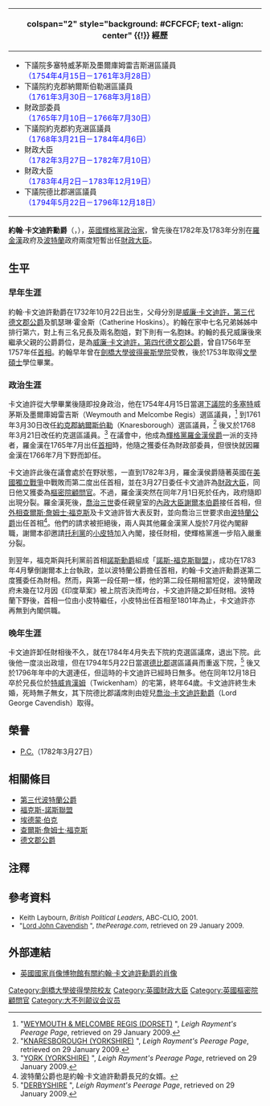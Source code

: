 {{otheruses|subject=財政大臣約翰·卡文迪許勳爵|other=其他解釋|約翰·卡文迪許 (消歧義)}}
{{Infobox_ President
|honorific-prefix = <small>約翰·卡文迪許勳爵閣下</small><br /><small>The Rt. Hon. Lord John Cavendish</small>
| name=
|honorific-suffix = 
|image=Lord John Cavendish.jpg
|imagesize =
|office         =[[英國財相|財政大臣]]
|term_start    =1783年4月2日
|term_end      =1783年12月19日
|predecessor   =[[小皮特|小皮特]]
|successor     =[[小皮特|小皮特]]
|term_start2   =1782年3月27日
|term_end2     =1782年7月10日
|predecessor2  =[[諾斯勳爵|諾斯勳爵]]
|successor2    =[[小皮特|小皮特]]
|birth_date    =1732年10月22日
|birth_place   =
|death_date    ={{death date and age|1796|12|18|1732|10|22|df=y}}
|death_place   =[[File:Union_flag_1606_(Kings_Colors).svg|25px]] [[大不列顛王國|大不列顛]][[倫敦|倫敦]]<br />[[特威肯漢姆|特威肯漢姆]]
|party=[[輝格黨_(英國)|輝格黨]]
}}
<!-- 學經歷信息框開始 -->
{| class="infobox bordered" style="width: 18em; font-size: 90%; text-align: left; float:right;" cellpadding="3"
|-
! colspan="2" style="background: #CFCFCF; text-align: center" {{!}} 經歷
|-
| colspan="2" style="font-size: 90%" |<div style="text-align: left">
*下議院多塞特威茅斯及墨爾庫姆雷吉斯選區議員<br /><span style="color: blue;">（1754年4月15日－1761年3月28日）</span>
*下議院約克郡納爾斯伯勒選區議員<br /><span style="color: blue;">（1761年3月30日－1768年3月18日）</span>
*財政部委員<br /><span style="color: blue;">（1765年7月10日－1766年7月30日）</span>
*下議院約克郡約克選區議員<br /><span style="color: blue;">（1768年3月21日－1784年4月6日）</span>
*財政大臣<br /><span style="color: blue;">（1782年3月27日－1782年7月10日）</span>
*財政大臣<br /><span style="color: blue;">（1783年4月2日－1783年12月19日）</span>
*下議院德比郡選區議員<br /><span style="color: blue;">（1794年5月22日－1796年12月18日）</span>
</div>
|}

'''約翰·卡文迪許勳爵'''（{{lang-en|'''Lord John Cavendish'''}}，{{bd|1732年|10月22日|1796年|12月18日|catIdx=Cavendish, John}}），[[英國|英國]][[輝格黨_(英國)|輝格黨]][[政治家|政治家]]，曾先後在1782年及1783年分別在[[查爾斯·沃森-文特沃斯，第二代羅金漢侯爵|羅金漢]]政府及[[威廉·卡文迪許-本廷克，第三代波特蘭公爵|波特蘭]]政府兩度短暫出任[[英國財相|財政大臣]]。

==生平==
===早年生涯===
約翰·卡文迪許勳爵在1732年10月22日出生，父母分別是[[威廉·卡文迪許，第三代德文郡公爵|威廉·卡文迪許，第三代德文郡公爵]]及凱瑟琳·霍金斯（Catherine Hoskins）。約翰在家中七名兄弟姊姊中排行第六，對上有三名兄長及兩名胞姐，對下則有一名胞妹。約翰的長兄威廉後來繼承父親的公爵爵位，是為[[威廉·卡文迪許，第四代德文郡公爵|威廉·卡文迪許，第四代德文郡公爵]]，曾自1756年至1757年任[[英國首相|首相]]。約翰早年曾在[[劍橋大學|劍橋大學]][[劍橋大學彼得豪斯學院|彼得豪斯學院]]受教，後於1753年取得[[文學碩士|文學碩士]]學位畢業。

===政治生涯===
卡文迪許從大學畢業後隨即投身政治，他在1754年4月15日當選[[英國下議院|下議院]]的[[多塞特郡|多塞特]]威茅斯及墨爾庫姆雷吉斯（Weymouth and Melcombe Regis）選區議員，<ref>"[http://www.leighrayment.com/commons/Wcommons3.htm WEYMOUTH & MELCOMBE REGIS (DORSET)] {{Wayback|url=http://www.leighrayment.com/commons/Wcommons3.htm |date=20101231165845 }}", ''Leigh Rayment's Peerage Page'', retrieved on 29 January 2009.</ref> 到1761年3月30日改任[[約克郡|約克郡]][[納爾斯伯勒|納爾斯伯勒]]（Knaresborough）選區議員，<ref>"[http://www.leighrayment.com/commons/Kcommons2.htm KNARESBOROUGH (YORKSHIRE)] {{Wayback|url=http://www.leighrayment.com/commons/Kcommons2.htm |date=20181015041700 }}", ''Leigh Rayment's Peerage Page'', retrieved on 29 January 2009.</ref> 後又於1768年3月21日改任約克選區議員。<ref>"[http://www.leighrayment.com/commons/Ycommons.htm YORK (YORKSHIRE)] {{Wayback|url=http://www.leighrayment.com/commons/Ycommons.htm |date=20090810231739 }}", ''Leigh Rayment's Peerage Page'', retrieved on 29 January 2009.</ref> 在議會中，他成為[[輝格黨|輝格黨]][[查爾斯·沃森-文特沃斯，第二代羅金漢侯爵|羅金漢侯爵]]一派的支持者，羅金漢在1765年7月出任[[英國首相|首相]]時，他隨之獲委任為財政部委員，但很快就因羅金漢在1766年7月下野而卸任。

卡文迪許此後在議會處於在野狀態，一直到1782年3月，羅金漢侯爵隨著英國在[[美國獨立戰爭|美國獨立戰爭]]中戰敗而第二度出任首相，並在3月27日委任卡文迪許為[[英國財相|財政大臣]]，同日他又獲委為[[英國樞密院|樞密院顧問官]]。不過，羅金漢突然在同年7月1日死於任內，政府隨即出現分裂。羅金漢死後，[[喬治三世|喬治三世]]委任親皇室的[[內政大臣|內政大臣]][[威廉·佩蒂，第二代謝爾本伯爵|謝爾本伯爵]]接任首相，但[[英國外相|外相]][[查爾斯·詹姆士·福克斯|查爾斯·詹姆士·福克斯]]及卡文迪許皆大表反對，並向喬治三世要求由[[威廉·卡文迪許-本廷克，第三代波特蘭公爵|波特蘭公爵]]出任首相<ref>波特蘭公爵也是約翰·卡文迪許勳爵長兄的女婿。</ref>。他們的請求被拒絕後，兩人與其他羅金漢黨人旋於7月從內閣辭職，謝爾本卻邀請[[托利黨|托利黨]]的[[小皮特|小皮特]]加入內閣，接任財相，使輝格黨進一步陷入嚴重分裂。

到翌年，福克斯與托利黨前首相[[諾斯勳爵|諾斯勳爵]]組成「[[諾斯-福克斯聯盟|諾斯-福克斯聯盟]]」，成功在1783年4月擊倒謝爾本上台執政，並以波特蘭公爵擔任首相，約翰·卡文迪許勳爵遂第二度獲委任為財相。然而，與第一段任期一樣，他的第二段任期相當短促，波特蘭政府未幾在12月因《印度草案》被上院否決而垮台，卡文迪許隨之卸任財相。波特蘭下野後，首相一位由小皮特繼任，小皮特出任首相至1801年為止，卡文迪許亦再無到內閣供職。

===晚年生涯===
卡文迪許卸任財相後不久，就在1784年4月失去下院約克選區議席，退出下院。此後他一度淡出政壇，但在1794年5月22日當選[[德比郡|德比郡]]選區議員而重返下院，<ref>"[http://www.leighrayment.com/commons/Dcommons1.htm DERBYSHIRE] {{Wayback|url=http://www.leighrayment.com/commons/Dcommons1.htm |date=20111003160938 }}", ''Leigh Rayment's Peerage Page'', retrieved on 29 January 2009.</ref> 後又於1796年年中的大選連任，但這時的卡文迪許已經時日無多。他在同年12月18日卒於兄長位於[[特威肯漢姆|特威肯漢姆]]（Twickenham）的宅第，終年64歲。卡文迪許終生未婚，死時無子無女，其下院德比郡議席則由姪兒[[喬治·卡文迪許，第一代伯靈頓伯爵|喬治·卡文迪許勳爵]]（Lord George Cavendish）取得。

==榮譽==
* [[英國樞密院|P.C.]]（1782年3月27日）

==相關條目==
* [[威廉·卡文迪許-本廷克，第三代波特蘭公爵|第三代波特蘭公爵]]
* [[福克斯-諾斯聯盟|福克斯-諾斯聯盟]]
* [[埃德蒙·伯克|埃德蒙·伯克]]
* [[查爾斯·詹姆士·福克斯|查爾斯·詹姆士·福克斯]]
* [[德文郡公爵|德文郡公爵]]

==注釋==
<div style="font-size:small">
{{reflist|2}}
</div>

==參考資料==
<div style="font-size:small">
* Keith Laybourn, ''British Political Leaders'', ABC-CLIO, 2001.
* "[http://www.thepeerage.com/p1027.htm#i10267 Lord John Cavendish] {{Wayback|url=http://www.thepeerage.com/p1027.htm#i10267 |date=20090503003758 }}", ''thePeerage.com'', retrieved on 29 January 2009.
</div>

==外部連結==
* [http://www.npg.org.uk/collections/search/person.php?LinkID=mp54323 英國國家肖像博物館有關約翰·卡文迪許勳爵的肖像] {{Wayback|url=http://www.npg.org.uk/collections/search/person.php?LinkID=mp54323 |date=20090123015509 }}

{{s-start}}
{{s-off}}
{{succession box
 | before = [[腓特烈·諾斯，諾斯勳爵|諾斯勳爵]]
 | title  = [[英國財相|財政大臣]]
 | years  = 1782年
 | after  = [[小皮特|小皮特]]}}
{{succession box
 | before = [[小皮特|小皮特]]
 | title  = [[英國財相|財政大臣]]
 | years  = 1783年
 | after  = [[小皮特|小皮特]]}}
{{end}}

{{英國財政大臣}}

{{DEFAULTSORT:Cavendish, Lord John}}
[[Category:劍橋大學彼得學院校友|Category:劍橋大學彼得學院校友]]
[[Category:英國財政大臣|Category:英國財政大臣]]
[[Category:英國樞密院顧問官|Category:英國樞密院顧問官]]
[[Category:大不列颠议会议员|Category:大不列颠议会议员]]